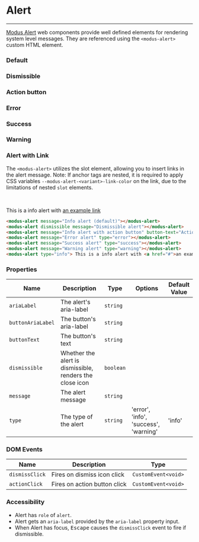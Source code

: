 
# Alert

---

[Modus Alert](https://modus.trimble.com/components/alerts/) web components provide well defined elements for rendering system level messages. They are referenced using the `<modus-alert>` custom HTML element.

<Anchor storyId="components-alert--default" />

### Default

<modus-alert message="Info alert (default)"></modus-alert>

<Anchor storyId="components-alert--dismissible" />

### Dismissible

<modus-alert dismissible message="Dismissible alert"></modus-alert>

<Anchor storyId="components-alert--action-button" />

### Action button

<modus-alert message="Info alert with action button" button-text="Action"></modus-alert>

<Anchor storyId="components-alert--error" />

### Error

<modus-alert message="Error alert" type="error"></modus-alert>

<Anchor storyId="components-alert--success" />

### Success

<modus-alert message="Success alert" type="success"></modus-alert>

<Anchor storyId="components-alert--warning" />

### Warning

<modus-alert message="Warning alert" type="warning"></modus-alert>

<Anchor storyId="components-alert--with-link" />

### Alert with Link

The `<modus-alert>` utilizes the slot element, allowing you to insert links in the alert message.
Note: If anchor tags are nested, it is required to apply CSS variables `--modus-alert-<variant>-link-color` on the link, due to the limitations of nested `slot` elements.

<br />

<modus-alert type="info"> This is a info alert with <a href="#">an example link</a> </modus-alert>

```html
<modus-alert message="Info alert (default)"></modus-alert>
<modus-alert dismissible message="Dismissible alert"></modus-alert>
<modus-alert message="Info alert with action button" button-text="Action"></modus-alert>
<modus-alert message="Error alert" type="error"></modus-alert>
<modus-alert message="Success alert" type="success"></modus-alert>
<modus-alert message="Warning alert" type="warning"></modus-alert>
<modus-alert type="info"> This is a info alert with <a href="#">an example link</a> </modus-alert>
```

### Properties

| Name              | Description                                              | Type      | Options                               | Default Value |
| ----------------- | -------------------------------------------------------- | --------- | ------------------------------------- | ------------- |
| `ariaLabel`       | The alert's aria-label                                   | `string`  |                                       |               |
| `buttonAriaLabel` | The button's aria-label                                  | `string`  |                                       |               |
| `buttonText`      | The button's text                                        | `string`  |                                       |               |
| `dismissible`     | Whether the alert is dismissible, renders the close icon | `boolean` |                                       |               |
| `message`         | The alert message                                        | `string`  |                                       |               |
| `type`            | The type of the alert                                    | `string`  | 'error', 'info', 'success', 'warning' | 'info'        |

### DOM Events

| Name           | Description                  | Type                |
| -------------- | ---------------------------- | ------------------- |
| `dismissClick` | Fires on dismiss icon click  | `CustomEvent<void>` |
| `actionClick`  | Fires on action button click | `CustomEvent<void>` |

### Accessibility

- Alert has `role` of `alert`.
- Alert gets an `aria-label` provided by the `aria-label` property input.
- When Alert has focus, <kbd>Escape</kbd> causes the `dismissClick` event to fire if dismissible.
